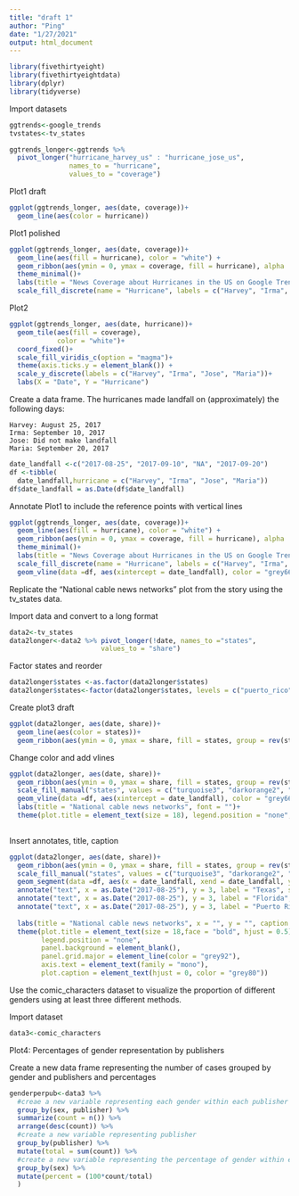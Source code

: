 ```yaml
---
title: "draft 1"
author: "Ping"
date: "1/27/2021"
output: html_document
---
```

```r
library(fivethirtyeight)
library(fivethirtyeightdata)
library(dplyr)
library(tidyverse)
```


Import datasets
```r
ggtrends<-google_trends
tvstates<-tv_states

```

```r
ggtrends_longer<-ggtrends %>% 
  pivot_longer("hurricane_harvey_us" : "hurricane_jose_us",
               names_to = "hurricane",
               values_to = "coverage")
```


Plot1 draft
```r
ggplot(ggtrends_longer, aes(date, coverage))+
  geom_line(aes(color = hurricane))
```


Plot1 polished
```r
ggplot(ggtrends_longer, aes(date, coverage))+
  geom_line(aes(fill = hurricane), color = "white") + 
  geom_ribbon(aes(ymin = 0, ymax = coverage, fill = hurricane), alpha  = 0.5)+
  theme_minimal()+
  labs(title = "News Coverage about Hurricanes in the US on Google Trends", subtitle = "From August to September 2017", x = "Date", y = "Numbers of news coverage", caption = "Data source: fivethrityetight")+
  scale_fill_discrete(name = "Hurricane", labels = c("Harvey", "Irma", "Jose", "Maria"))
```

Plot2

```r
ggplot(ggtrends_longer, aes(date, hurricane))+
  geom_tile(aes(fill = coverage),
            color = "white")+
  coord_fixed()+
  scale_fill_viridis_c(option = "magma")+
  theme(axis.ticks.y = element_blank()) +
  scale_y_discrete(labels = c("Harvey", "Irma", "Jose", "Maria"))+
  labs(X = "Date", Y = "Hurricane")
```

Create a data frame. The hurricanes made landfall on (approximately) the following days:

    Harvey: August 25, 2017
    Irma: September 10, 2017
    Jose: Did not make landfall
    Maria: September 20, 2017
    

```r
date_landfall <-c("2017-08-25", "2017-09-10", "NA", "2017-09-20")
df <-tibble(
  date_landfall,hurricane = c("Harvey", "Irma", "Jose", "Maria"))
df$date_landfall = as.Date(df$date_landfall)

```



Annotate Plot1 to include the reference points with vertical lines
```r
ggplot(ggtrends_longer, aes(date, coverage))+
  geom_line(aes(fill = hurricane), color = "white") + 
  geom_ribbon(aes(ymin = 0, ymax = coverage, fill = hurricane), alpha  = 0.5)+
  theme_minimal()+
  labs(title = "News Coverage about Hurricanes in the US on Google Trends", subtitle = "From August to September 2017", x = "Date", y = "Numbers of news coverage", caption = "Data source: fivethrityetight")+
  scale_fill_discrete(name = "Hurricane", labels = c("Harvey", "Irma", "Jose", "Maria"))+
  geom_vline(data =df, aes(xintercept = date_landfall), color = "grey66", linetype = "dotted", size = 1, alpha = 1)


```

Replicate the “National cable news networks” plot from the story using the tv_states data. 

Import data and convert to a long format
```r
data2<-tv_states
data2longer<-data2 %>% pivot_longer(!date, names_to ="states",
                       values_to = "share")
```

Factor states and reorder

```r
data2longer$states <-as.factor(data2longer$states)
data2longer$states<-factor(data2longer$states, levels = c("puerto_rico", "texas", "florida"))
```


Create plot3 draft 
```r
ggplot(data2longer, aes(date, share))+
  geom_line(aes(color = states))+
  geom_ribbon(aes(ymin = 0, ymax = share, fill = states, group = rev(states)))
```

Change color and add vlines

```r
ggplot(data2longer, aes(date, share))+
  geom_ribbon(aes(ymin = 0, ymax = share, fill = states, group = rev(states)))+
  scale_fill_manual("states", values = c("turquoise3", "darkorange2", "violetred1"))+
  geom_vline(data =df, aes(xintercept = date_landfall), color = "grey66", linetype = "dotted", size = 1, alpha = 1)+
  labs(title = "National cable news networks", font = "")+
  theme(plot.title = element_text(size = 18), legend.position = "none", panel.background = element_blank(), panel.grid.major = element_line(color = "grey92"))
  
```


Insert annotates, title, caption
```r

ggplot(data2longer, aes(date, share))+
  geom_ribbon(aes(ymin = 0, ymax = share, fill = states, group = rev(states)))+
  scale_fill_manual("states", values = c("turquoise3", "darkorange2", "violetred1"))+
  geom_segment(data =df, aes(x = date_landfall, xend = date_landfall, y = 0, yend = Inf), color = "grey66", linetype = "dotted", size = 1, alpha = 1)+
  annotate("text", x = as.Date("2017-08-25"), y = 3, label = "Texas", size = 8, vjust = 4, hjust = -.1)+
  annotate("text", x = as.Date("2017-08-25"), y = 3, label = "Florida", size = 8, vjust = 5, hjust = -1.2)+
  annotate("text", x = as.Date("2017-08-25"), y = 3, label = "Puerto Rico", size = 8, vjust = 2.5, hjust = -1.25)+
  
  labs(title = "National cable news networks", x = "", y = "", caption = "Includes Bloomberg, CNBC, CNN, Fox Business, Fox News and MSNBC")+
  theme(plot.title = element_text(size = 18,face = "bold", hjust = 0.5), 
        legend.position = "none",
        panel.background = element_blank(),
        panel.grid.major = element_line(color = "grey92"),
        axis.text = element_text(family = "mono"), 
        plot.caption = element_text(hjust = 0, color = "grey80"))
```

Use the comic_characters dataset to visualize the proportion of different genders using at least three different methods. 

Import dataset

```r
data3<-comic_characters
```

Plot4: Percentages of gender representation by publishers 

Create a new data frame representing the number of cases grouped by gender and publishers and percentages
```r
genderperpub<-data3 %>% 
  #creae a new variable representing each gender within each publisher
  group_by(sex, publisher) %>% 
  summarize(count = n()) %>% 
  arrange(desc(count)) %>% 
  #create a new variable representing publisher
  group_by(publisher) %>% 
  mutate(total = sum(count)) %>% 
  #create a new variable representing the percentage of gender within each publisher relative to all publishers
  group_by(sex) %>% 
  mutate(percent = (100*count/total)
  )

```

